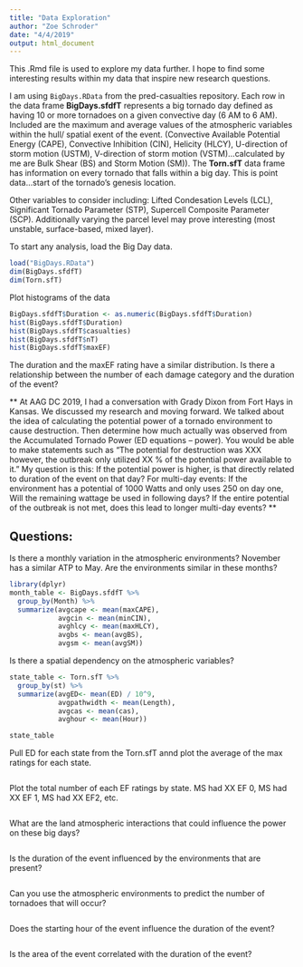 ```yaml
---
title: "Data Exploration"
author: "Zoe Schroder"
date: "4/4/2019"
output: html_document
---
```


This .Rmd file is used to explore my data further. I hope to find some interesting results within my data that inspire new research questions. 

I am using `BigDays.RData` from the pred-casualties repository. Each row in the data frame **BigDays.sfdfT** represents a big tornado day defined as having 10 or more tornadoes on a given convective day (6 AM to 6 AM). Included are the maximum and average values of the atmospheric variables within the hull/ spatial exent of the event. (Convective Available Potential Energy (CAPE), Convective Inhibition (CIN), Helicity (HLCY), U-direction of storm motion (USTM), V-direction of storm motion (VSTM)...calculated by me are Bulk Shear (BS) and Storm Motion (SM)). The **Torn.sfT** data frame has information on every tornado that falls within a big day. This is point data...start of the tornado's genesis location.

Other variables to consider including: Lifted Condesation Levels (LCL), Significant Tornado Parameter (STP), Supercell Composite Parameter (SCP). Additionally varying the parcel level may prove interesting (most unstable, surface-based, mixed layer). 

To start any analysis, load the Big Day data. 
```r
load("BigDays.RData")
dim(BigDays.sfdfT)
dim(Torn.sfT)
```

Plot histograms of the data
```r
BigDays.sfdfT$Duration <- as.numeric(BigDays.sfdfT$Duration)
hist(BigDays.sfdfT$Duration)
hist(BigDays.sfdfT$casualties)
hist(BigDays.sfdfT$nT)
hist(BigDays.sfdfT$maxEF)
```

The duration and the maxEF rating have a similar distribution. Is there a relationship between the number of each damage category and the duration of the event? 

** At AAG DC 2019, I had a conversation with Grady Dixon from Fort Hays in Kansas. We discussed my research and moving forward. We talked about the idea of calculating the potential power of a tornado environment to cause destruction. Then determine how much actually was observed from the Accumulated Tornado Power (ED equations -- power). You would be able to make statements such as "The potential for destruction was XXX however, the outbreak only utilized XX % of the potential power available to it." My question is this: If the potential power is higher, is that directly related to duration of the event on that day? For multi-day events: If the environment has a potential of 1000 Watts and only uses 250 on day one, Will the remaining wattage be used in following days? If the entire potential of the outbreak is not met, does this lead to longer multi-day events? **

################
## Questions: ##
################

Is there a monthly variation in the atmospheric environments? 
November has a similar ATP to May. Are the environments similar in these months? 

```r
library(dplyr)
month_table <- BigDays.sfdfT %>%
  group_by(Month) %>% 
  summarize(avgcape <- mean(maxCAPE),
            avgcin <- mean(minCIN),
            avghlcy <- mean(maxHLCY),
            avgbs <- mean(avgBS),
            avgsm <- mean(avgSM))
```

Is there a spatial dependency on the atmospheric variables?

```r
state_table <- Torn.sfT %>%
  group_by(st) %>% 
  summarize(avgED<- mean(ED) / 10^9,
            avgpathwidth <- mean(Length),
            avgcas <- mean(cas),
            avghour <- mean(Hour))

state_table 
```

Pull ED for each state from the Torn.sfT annd plot the average of the max ratings for each state. 

```r

```

Plot the total number of each EF ratings by state. MS had XX EF 0, MS had XX EF 1, MS had XX EF2, etc.

```r

```

What are the land atmospheric interactions that could influence the power on these big days? 

```r

```

Is the duration of the event influenced by the environments that are present? 

```r

```

Can you use the atmospheric environments to predict the number of tornadoes that will occur? 

```r

```

Does the starting hour of the event influence the duration of the event? 

```r

```

Is the area of the event correlated with the duration of the event? 

```r

```


